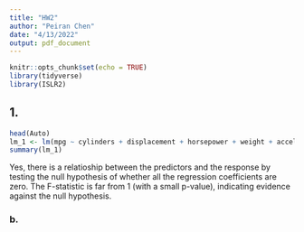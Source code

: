```yaml
---
title: "HW2"
author: "Peiran Chen"
date: "4/13/2022"
output: pdf_document
---
```


```r
knitr::opts_chunk$set(echo = TRUE)
library(tidyverse)
library(ISLR2)
```

## 1.

```r
head(Auto)
lm_1 <- lm(mpg ~ cylinders + displacement + horsepower + weight + acceleration + year + origin, data = Auto)
summary(lm_1)
```
Yes, there is a relatioship between the predictors and the response by testing the null hypothesis of whether all the regression coefficients are zero. The F-statistic is far from 1 (with a small p-value), indicating evidence against the null hypothesis.



### b.
